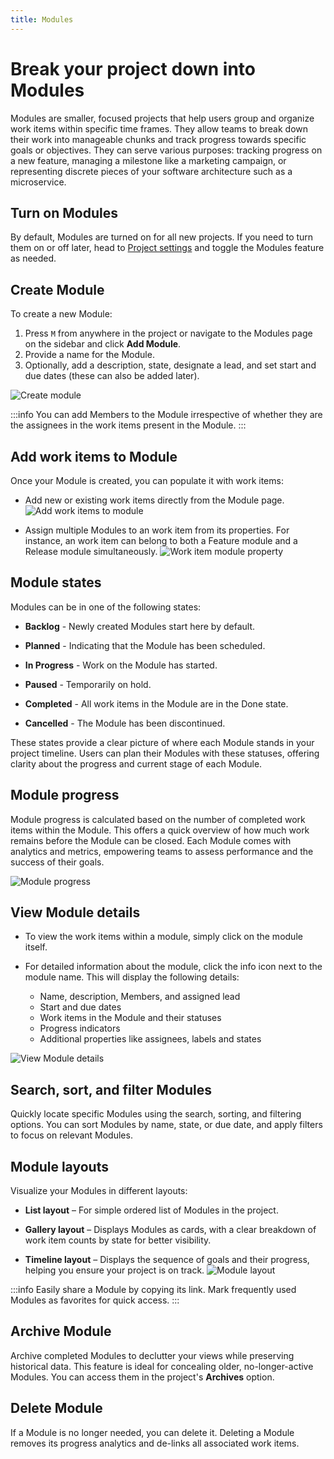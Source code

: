 ```yaml
---
title: Modules
---
```


# Break your project down into Modules

Modules are smaller, focused projects that help users group and organize work items within specific time frames. They allow teams to break down their work into manageable chunks and track progress towards specific goals or objectives. They can serve various purposes: tracking progress on a new feature, managing a milestone like a marketing campaign, or representing discrete pieces of your software architecture such as a microservice.

## Turn on Modules

By default, Modules are turned on for all new projects. If you need to turn them on or off later, head to [Project settings](/core-concepts/projects/overview#project-settings) and toggle the Modules feature as needed.

## Create Module

To create a new Module:

1. Press `M` from anywhere in the project or navigate to the Modules page on the sidebar and click **Add Module**.
2. Provide a name for the Module.
3. Optionally, add a description, state, designate a lead, and set start and due dates (these can also be added later).

![Create module](https://media.docs.plane.so/modules/create-module.webp#center)

:::info
You can add Members to the Module irrespective of whether they are the assignees in the work items present in the Module.
:::

## Add work items to Module

Once your Module is created, you can populate it with work items:

- Add new or existing work items directly from the Module page.
    ![Add work items to module](https://media.docs.plane.so/modules/add-issues-to-module.webp#center)

- Assign multiple Modules to an work item from its properties. For instance, an work item can belong to both a Feature module and a Release module simultaneously.
    ![Work item module property](https://media.docs.plane.so/modules/issue-module-property.webp#center)


## Module states

Modules can be in one of the following states:

- **Backlog** - Newly created Modules start here by default.

- **Planned** - Indicating that the Module has been scheduled.

- **In Progress** - Work on the Module has started.

- **Paused** - Temporarily on hold.

- **Completed** - All work items in the Module are in the Done state.

- **Cancelled** - The Module has been discontinued.

These states provide a clear picture of where each Module stands in your project timeline. Users can plan their Modules with these statuses, offering clarity about the progress and current stage of each Module.

## Module progress

Module progress is calculated based on the number of completed work items within the Module. This offers a quick overview of how much work remains before the Module can be closed. Each Module comes with analytics and metrics, empowering teams to assess performance and the success of their goals.

![Module progress](https://media.docs.plane.so/modules/module-progress.webp#center)

## View Module details

- To view the work items within a module, simply click on the module itself.

- For detailed information about the module, click the info icon next to the module name. This will display the following details:
    - Name, description, Members, and assigned lead
    - Start and due dates
    - Work items in the Module and their statuses
    - Progress indicators
    - Additional properties like assignees, labels and states

![View Module details](https://media.docs.plane.so/modules/view-module-details.webp#center)

## Search, sort, and filter Modules

Quickly locate specific Modules using the search, sorting, and filtering options. You can sort Modules by name, state, or due date, and apply filters to focus on relevant Modules.

## Module layouts

Visualize your Modules in different layouts:

- **List layout** – For simple ordered list of Modules in the project.

- **Gallery layout** – Displays Modules as cards, with a clear breakdown of work item counts by state for better visibility.

- **Timeline layout**  – Displays the sequence of goals and their progress, helping you ensure your project is on track.
![Module layout](https://media.docs.plane.so/modules/module-gallery.webp#center)

:::info
Easily share a Module by copying its link. Mark frequently used Modules as favorites for quick access.
:::

## Archive Module

Archive completed Modules to declutter your views while preserving historical data. This feature is ideal for concealing older, no-longer-active Modules. You can access them in the project's **Archives** option. 

## Delete Module

If a Module is no longer needed, you can delete it. Deleting a Module removes its progress analytics and de-links all associated work items.